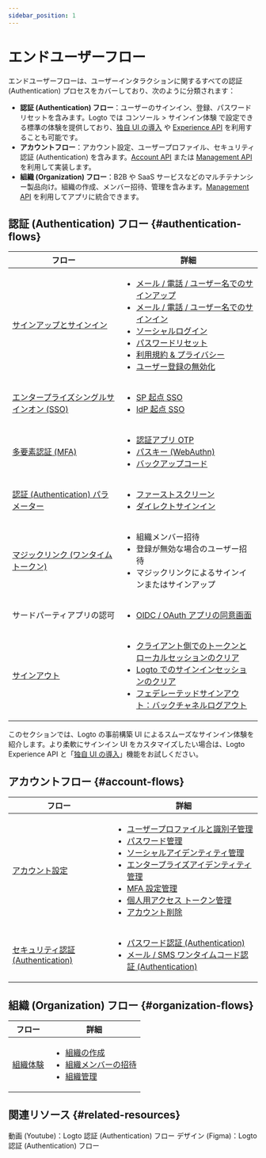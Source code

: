 ```yaml
---
sidebar_position: 1
---
```


# エンドユーザーフロー

エンドユーザーフローは、ユーザーインタラクションに関するすべての認証 (Authentication) プロセスをカバーしており、次のように分類されます：

- **認証 (Authentication) フロー**：ユーザーのサインイン、登録、パスワードリセットを含みます。Logto では <CloudLink to="/sign-in-experience">コンソール > サインイン体験</CloudLink> で設定できる標準の体験を提供しており、[独自 UI の導入](/customization/bring-your-ui) や [Experience API](https://openapi.logto.io/group/endpoint-experience) を利用することも可能です。
- **アカウントフロー**：アカウント設定、ユーザープロファイル、セキュリティ認証 (Authentication) を含みます。[Account API](https://openapi.logto.io/group/endpoint-account-center) または [Management API](https://openapi.logto.io/operation/operation-getuser) を利用して実装します。
- **組織 (Organization) フロー**：B2B や SaaS サービスなどのマルチテナンシー製品向け。組織の作成、メンバー招待、管理を含みます。[Management API](https://openapi.logto.io/operation/operation-listorganizations) を利用してアプリに統合できます。

## 認証 (Authentication) フロー \{#authentication-flows}

| フロー                                                                          | 詳細                                                                                                                                                                                                                                                                                                                                                                                                                                                                                                                                                                 |
| ------------------------------------------------------------------------------- | -------------------------------------------------------------------------------------------------------------------------------------------------------------------------------------------------------------------------------------------------------------------------------------------------------------------------------------------------------------------------------------------------------------------------------------------------------------------------------------------------------------------------------------------------------------------- |
| [サインアップとサインイン](/end-user-flows/sign-up-and-sign-in)                 | <ul><li>[メール / 電話 / ユーザー名でのサインアップ](/end-user-flows/sign-up-and-sign-in/sign-up)</li><li>[メール / 電話 / ユーザー名でのサインイン](/end-user-flows/sign-up-and-sign-in/sign-in)</li><li>[ソーシャルログイン](/end-user-flows/sign-up-and-sign-in/social-sign-in)</li><li>[パスワードリセット](/end-user-flows/sign-up-and-sign-in/reset-password)</li><li>[利用規約 & プライバシー](/end-user-flows/sign-up-and-sign-in/terms-and-privacy)</li><li>[ユーザー登録の無効化](/end-user-flows/sign-up-and-sign-in/disable-user-registration)</li></ul> |
| [エンタープライズシングルサインオン (SSO)](/end-user-flows/enterprise-sso)      | <ul><li>[SP 起点 SSO](/end-user-flows/enterprise-sso/sp-initiated-sso)</li><li>[IdP 起点 SSO](/end-user-flows/enterprise-sso/idp-initiated-sso)</li></ul>                                                                                                                                                                                                                                                                                                                                                                                                            |
| [多要素認証 (MFA)](/end-user-flows/mfa)                                         | <ul><li>[認証アプリ OTP](/end-user-flows/mfa/authenticator-app-otp)</li><li>[パスキー (WebAuthn)](/end-user-flows/mfa/webauthn)</li><li>[バックアップコード](/end-user-flows/mfa/backup-codes)</li></ul>                                                                                                                                                                                                                                                                                                                                                             |
| [認証 (Authentication) パラメーター](/end-user-flows/authentication-parameters) | <ul><li>[ファーストスクリーン](/end-user-flows/authentication-parameters/first-screen)</li><li>[ダイレクトサインイン](/end-user-flows/authentication-parameters/direct-sign-in)</li></ul>                                                                                                                                                                                                                                                                                                                                                                            |
| [マジックリンク (ワンタイムトークン)](/end-user-flows/one-time-token)           | <ul><li>組織メンバー招待</li><li>登録が無効な場合のユーザー招待</li><li>マジックリンクによるサインインまたはサインアップ</li></ul>                                                                                                                                                                                                                                                                                                                                                                                                                                   |
| サードパーティアプリの認可                                                      | <ul><li>[OIDC / OAuth アプリの同意画面](/end-user-flows/consent-screen)</li></ul>                                                                                                                                                                                                                                                                                                                                                                                                                                                                                    |
| [サインアウト](/end-user-flows/sign-out)                                        | <ul><li>[クライアント側でのトークンとローカルセッションのクリア](/end-user-flows/sign-out/#clear-tokens-and-local-session-at-the-client-side)</li><li>[Logto でのサインインセッションのクリア](/end-user-flows/sign-out/#clear-sign-in-session-at-logto)</li><li>[フェデレーテッドサインアウト：バックチャネルログアウト](/end-user-flows/sign-out/#federated-sign-out-back-channel-logout)</li></ul>                                                                                                                                                                |

このセクションでは、Logto の事前構築 UI によるスムーズなサインイン体験を紹介します。より柔軟にサインイン UI をカスタマイズしたい場合は、Logto Experience API と「[独自 UI の導入](/customization/bring-your-ui)」機能をお試しください。

## アカウントフロー \{#account-flows}

| フロー                                                                     | 詳細                                                                                                                                                                                                                                                                                                                                                                                                                                                                                                                                                                                                                                                                                                                                                                                                                         |
| -------------------------------------------------------------------------- | ---------------------------------------------------------------------------------------------------------------------------------------------------------------------------------------------------------------------------------------------------------------------------------------------------------------------------------------------------------------------------------------------------------------------------------------------------------------------------------------------------------------------------------------------------------------------------------------------------------------------------------------------------------------------------------------------------------------------------------------------------------------------------------------------------------------------------- |
| [アカウント設定](/end-user-flows/account-settings)                         | <ul><li>[ユーザープロファイルと識別子管理](/end-user-flows/account-settings/by-management-api#user-profile-and-identifiers-management-apis)</li><li>[パスワード管理](/end-user-flows/account-settings/by-management-api#user-password-management)</li><li>[ソーシャルアイデンティティ管理](/end-user-flows/account-settings/by-management-api#user-social-identities-management)</li><li>[エンタープライズアイデンティティ管理](/end-user-flows/account-settings/by-management-api#user-enterprise-identities-management)</li><li>[MFA 設定管理](/end-user-flows/account-settings/by-management-api#user-mfa-settings-management)</li><li>[個人用アクセス トークン管理](/user-management/personal-access-token)</li><li>[アカウント削除](/end-user-flows/account-settings/by-management-api#user-account-deletion)</li></ul> |
| [セキュリティ認証 (Authentication)](/end-user-flows/security-verification) | <ul><li>[パスワード認証 (Authentication)](/end-user-flows/security-verification/by-management-api#password-verification)</li><li>[メール / SMS ワンタイムコード認証 (Authentication)](/end-user-flows/security-verification/by-management-api#emailsms-one-time-code-verification)</li></ul>                                                                                                                                                                                                                                                                                                                                                                                                                                                                                                                                 |

## 組織 (Organization) フロー \{#organization-flows}

| フロー                                              | 詳細                                                                                                                                                                                                                                                                              |
| --------------------------------------------------- | --------------------------------------------------------------------------------------------------------------------------------------------------------------------------------------------------------------------------------------------------------------------------------- |
| [組織体験](/end-user-flows/organization-experience) | <ul><li>[組織の作成](/end-user-flows/organization-experience/create-organization)</li><li>[組織メンバーの招待](/end-user-flows/organization-experience/invite-organization-members)</li><li>[組織管理](/end-user-flows/organization-experience/organization-management)</li></ul> |

## 関連リソース \{#related-resources}

<Url href="https://www.youtube.com/playlist?list=PLy2Il6wrD_fwhMhj-7lS5s94PVE2DAJYg">
  動画 (Youtube)：Logto 認証 (Authentication) フロー
</Url>
<Url href="https://www.figma.com/community/file/1260495684847942413/logto-sign-in-experience">
  デザイン (Figma)：Logto 認証 (Authentication) フロー
</Url>
